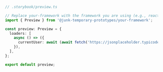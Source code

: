 ```ts
// .storybook/preview.ts

// Replace your-framework with the framework you are using (e.g., react, vue3)
import { Preview } from '@junk-temporary-prototypes/your-framework';

const preview: Preview = {
  loaders: [
    async () => ({
      currentUser: await (await fetch('https://jsonplaceholder.typicode.com/users/1')).json(),
    }),
  ],
};

export default preview;
```
